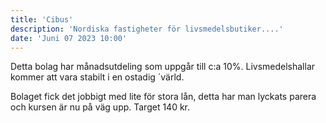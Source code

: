 ```yaml
---
title: 'Cibus'
description: 'Nordiska fastigheter för livsmedelsbutiker....'
date: 'Juni 07 2023 10:00'
---
```


Detta bolag har månadsutdeling som uppgår till c:a 10%. Livsmedelshallar kommer att vara stabilt i en ostadig ´värld.

Bolaget fick det jobbigt med lite för stora lån, detta har man lyckats parera och kursen är nu på väg upp. Target 140 kr.